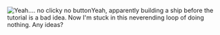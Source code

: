 [[File:Well_poo.png|thumb|Yeah.... no clicky no button]]Yeah, apparently building a ship before the tutorial is a bad idea. Now I'm stuck in this neverending loop of doing nothing. Any ideas? <ac_metadata title="tut overlay stopping game play" lastmove="1487805629"> </ac_metadata>